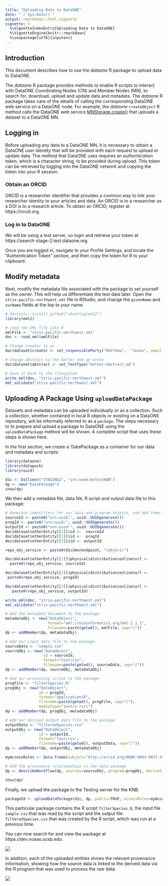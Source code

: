 ```yaml
---
title: "Uploading Data to DataONE"
date: "`r Sys.Date()`"
output: rmarkdown::html_vignette
vignette: >
  %\VignetteIndexEntry{Uploading Data to DataONE}
  %\VignetteEngine{knitr::rmarkdown}
  %\usepackage[utf8]{inputenc}
---
```


## Introduction
  
This document describes how to use the *dataone* R package to upload data to DataONE.

The *dataone* R package provides methods to enable R scripts to interact with DataONE Coordinating Nodes (CN) and Member Nodes (MN), to search for, download, upload and update data and metadata. The *dataone* R package takes care of 
the details of calling the  corresponding DataONE web service on a DataONE node. For example, the *dataone* 
`createObject` R method calls the DataONE web service [MNStorage.create()](https://purl.dataone.org/architecture/apis/MN_APIs.html#MNStorage.create) that uploads a dataset to a DataONE MN. 

## Logging in
Before uploading any data to a DataONE MN, it is necessary to obtain a DataONE user identity that will
be provided with each request to upload or update data. The method that DataONE uses
requires an *authentication token*, which is a character string, to be provided during upload. This token can be retrieved by logging into the DataONE network and copying the token into your R session.  

### Obtain an ORCID
ORCID is a researcher identifier that provides a common way to link your researcher identity to your articles and data.  An ORCID is to a researcher as a DOI is to a research article.  To obtain an ORCID, register at https://orcid.org.

### Log in to DataONE
We will be using a test server, so login and retrieve your token at https://search-stage-2.test.dataone.org.

Once you are logged in, navigate to your Profile Settings, and locate the "Authentication Token" section, and then copy the token for R to your clipboard.

## Modify metadata
Next, modify the metadata file associated with the package to set yourself as the owner.  This will help us differentiate the test data later.  Open the `strix-pacific-northwest.xml` file in RStudio, and change the `givenName` and `surName` fields at the top to your name.

```r

# devtools::install_github("cboettig/eml2")
library(eml2)

# Load the EML file into R
emlFile <- "strix-pacific-northwest.xml"
doc <- read_eml(emlFile)

# Change creator to us
doc$dataset$creator <- set_responsibleParty("Matthew",  "Jones", email = "jones@nceas.ucsb.edu")

# Change abstract to the better one we wrote
doc$dataset$abstract <- set_TextType("better-abstract.md")

# Save it back to the filesystem
write_eml(doc, "strix-pacific-northwest.xml")
eml_validate("strix-pacific-northwest.xml")
```

## Uploading A Package Using `uploadDataPackage`
Datasets and metadata can be uploaded individually or as a collection. Such a collection, whether contained in local 
R objects or existing on a DataONE repository, will be informally referred to as a `package`. The steps necessary to
to prepare and upload a package to DataONE using the `uploadDataPackage` method 
will be shown. A complete script that uses these steps is shown here.

In the first section, we create a 'DataPackage as a container for our data and metadata and scripts:

```r
library(dataone)
library(datapack)
library(uuid)

d1c <- D1Client("STAGING2", "urn:node:mnTestKNB")
dp <- new("DataPackage")
show(dp)
```

We then add a metadata file, data file, R script and output data file to this package:
```r
# Generate identifiers for our data and program objects, and add them to the metadata
sourceId <- paste0("urn:uuid:", uuid::UUIDgenerate())
progId <- paste0("urn:uuid:", uuid::UUIDgenerate())
outputId <- paste0("urn:uuid:", uuid::UUIDgenerate())
doc$dataset$otherEntity[[1]]$id <-  sourceId
doc$dataset$otherEntity[[2]]$id <-  progId
doc$dataset$otherEntity[[3]]$id <- outputId
```

```r
repo_obj_service <- paste0(d1c@mn@endpoint, "/object/")

doc$dataset$otherEntity[[1]]$physical$distribution$online$url <- 
  paste0(repo_obj_service, sourceId)

doc$dataset$otherEntity[[2]]$physical$distribution$online$url <- 
 paste0(repo_obj_service, progId)

doc$dataset$otherEntity[[3]]$physical$distribution$online$url <- 
   paste0(repo_obj_service, outputId)

write_eml(doc, "strix-pacific-northwest.xml")
eml_validate("strix-pacific-northwest.xml")
```


```r
# Add the metadata document to the package
metadataObj <- new("DataObject", 
                   format="eml://ecoinformatics.org/eml-2.1.1", 
                   filename=paste(getwd(), emlFile, sep="/"))
dp <- addMember(dp, metadataObj)

# Add our input data file to the package
sourceData <- "sample.csv"
sourceObj <- new("DataObject",
                 id = sourceId,
                 format="text/csv", 
                 filename=paste(getwd(), sourceData, sep="/"))
dp <- addMember(dp, sourceObj, metadataObj)

# Add our processing script to the package
progFile <- "filterSpecies.R"
progObj <- new("DataObject",
               id = progId,
               format="application/R", 
               filename=paste(getwd(), progFile, sep="/"), 
               mediaType="text/x-rsrc")
dp <- addMember(dp, progObj, metadataObj)

# Add our derived output data file to the package
outputData <- "filteredSpecies.csv"
outputObj <- new("DataObject", 
               id = outputId,
               format="text/csv", 
               filename=paste(getwd(), outputData, sep="/"))
dp <- addMember(dp, outputObj, metadataObj)

myAccessRules <- data.frame(subject="http://orcid.org/0000-0003-0077-4738", permission="changePermission") 

# Add the provenance relationships to the data package
dp <- describeWorkflow(dp, sources=sourceObj, program=progObj, derivations=outputObj)

show(dp)
```

Finally, we upload the package to the Testing server for the KNB.
```r
packageId <- uploadDataPackage(d1c, dp, public=TRUE, accessRules=myAccessRules, quiet=FALSE)
```

This particular package contains the R script `filterSpecies.R`, the input 
file `sample.csv` that was read by the script and the output file 
`filteredSpecies.csv` that was created by the R script, which was run at a
previous time.  

You can now search for and view the package at https://dev.nceas.ucsb.edu:

![](images/data-uploaded.png)

In addition, each of the uploaded entities shows the relevant provenance information, showing how the source data is linked to the derived data via the R program that was used to process the raw data:

![](images/provenance-info.png)

